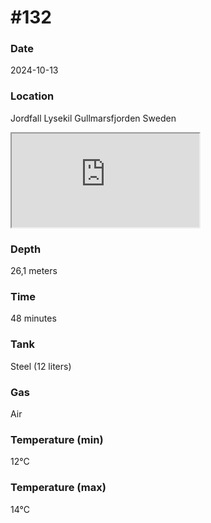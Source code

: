 # #132

### Date
2024-10-13

### Location
Jordfall Lysekil Gullmarsfjorden Sweden
<iframe src='https://www.openstreetmap.org/export/embed.html?bbox=11.5651,58.3274,11.5751,58.3314&marker=58.3294,11.5701'></iframe>

### Depth
26,1 meters

### Time
48 minutes

### Tank
Steel (12 liters)

### Gas
Air

### Temperature (min)
12°C

### Temperature (max)
14°C